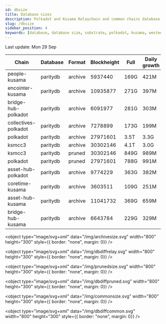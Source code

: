 ```yaml
---
id: dbsize
title: Database sizes
description: Polkadot and Kusama Relaychain and common chains database sizes
slug: /dbsize
sidebar_position: 4
keywords: [database, database size, substrate, polkadot, kusama, westend]
---
```



Last update: Mon 29 Sep

| Chain    | Database   | Format | Blockheight | Full         | Daily growth |
| ------------------------| ----------- | -------- | ------- | ---------- | ----- | 
| people-kusama | paritydb | archive | 5937440 | 169G | 421M |
| encointer-kusama | paritydb | archive | 10935877 | 271G | 397M |
| bridge-hub-polkadot | paritydb | archive | 6091977 | 281G | 303M |
| collectives-polkadot | paritydb | archive | 7278899 | 173G | 199M |
| polkadot | paritydb | archive | 27971601 | 3.5T | 3.3G |
| ksmcc3 | paritydb | archive | 30302146 | 4.1T | 3.0G |
| ksmcc3 | paritydb | pruned | 30302146 | 849G | 989M |
| polkadot | paritydb | pruned | 27971601 | 788G | 991M |
| asset-hub-polkadot | paritydb | archive | 9774229 | 363G | 382M |
| coretime-kusama | paritydb | archive | 3603511 | 109G | 251M |
| asset-hub-kusama | paritydb | archive | 11041732 | 369G | 659M |
| bridge-hub-kusama | paritydb | archive | 6643784 | 229G | 329M |
<object type="image/svg+xml" data="/img/archivesize.svg" width="800" height="300" style={{ border: "none", margin: 0}} />

<object type="image/svg+xml" data="/img/dbdiffrelay.svg" width="800" height="300" style={{ border: "none", margin: 0}} />

<object type="image/svg+xml" data="/img/prunedsize.svg" width="800" height="300" style={{ border: "none", margin: 0}} />

<object type="image/svg+xml" data="/img/dbdiffpruned.svg" width="800" height="300" style={{ border: "none", margin: 0}} />

<object type="image/svg+xml" data="/img/commonsize.svg" width="800" height="300" style={{ border: "none", margin: 0}} />

<object type="image/svg+xml" data="/img/dbdiffcommon.svg" width="800" height="300" style={{ border: "none", margin: 0}} />
